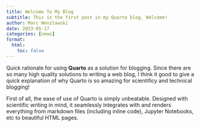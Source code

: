 ```yaml
---
title: Welcome To My Blog
subtitle: This is the first post in my Quarto blog. Welcome!
author: Marc Wenzlawski
date: 2023-05-17
categories: [news]
format:
  html:
    toc: false
---
```



Quick rationale for using **Quarto** as a solution for blogging.
Since there are so many high quality solutions to writing a web blog, I think it good to give a quick explanation of why Quarto is so amazing for scientificy and technical blogging!

First of all, the ease of use of Quarto is simply unbeatable.
Designed with scientific writing in mind, it seamlessly integrates with and renders everything from markdown files (including inline code), Jupyter Notebooks, etc to beautiful HTML pages.

